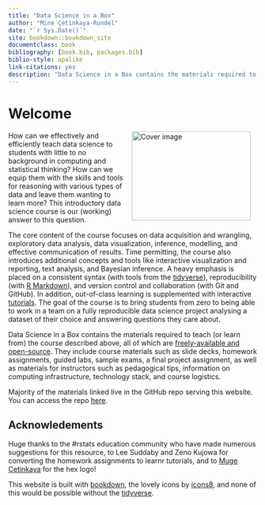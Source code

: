 ```yaml
--- 
title: "Data Science in a Box"
author: "Mine Çetinkaya-Rundel"
date: "`r Sys.Date()`"
site: bookdown::bookdown_site
documentclass: book
bibliography: [book.bib, packages.bib]
biblio-style: apalike
link-citations: yes
description: "Data Science in a Box contains the materials required to teach (or learn from) the course described above, all of which are freely-available and open-source."
---
```


# Welcome {-}

<img src="dsbox.png" width="240" height="180" alt="Cover image" align="right" style="margin: 0 1em 0 1em" />

How can we effectively and efficiently teach data science to students with little to no background in computing and statistical thinking? How can we equip them with the skills and tools for reasoning with various types of data and leave them wanting to learn more? This introductory data science course is our (working) answer to this question.

The core content of the course focuses on data acquisition and wrangling, exploratory data analysis, data visualization, inference, modelling, and effective communication of results. Time permitting, the course also introduces additional concepts and tools like interactive visualization and reporting, text analysis, and Bayesian inference. A heavy emphasis is placed on a consistent syntax (with tools from the [tidyverse](https://www.tidyverse.org/)), reproducibility (with [R Markdown](https://rmarkdown.rstudio.com/)), and version control and collaboration (with Git and GitHub). In addition, out-of-class learning is supplemented with interactive [tutorials](https://rstudio.github.io/learnr/). The goal of the course is to bring students from zero to being able to work in a team on a fully reproducible data science project analysing a dataset of their choice and answering questions they care about.

Data Science in a Box contains the materials required to teach (or learn from) the course described above, all of which are [freely-available and open-source](https://github.com/rstudio-education/datascience-box/blob/master/LICENSE.md). They include course materials such as slide decks, homework assignments, guided labs, sample exams, a final project assignment, as well as materials for instructors such as pedagogical tips, information on computing infrastructure, technology stack, and course logistics. 

Majority of the materials linked live in the GitHub repo serving this website. You can access the repo [here](https://github.com/rstudio-education/datascience-box).

## Acknowledements

Huge thanks to the #rstats education community who have made numerous suggestions for this resource, to Lee Suddaby and Zeno Kujowa for converting the homework assignments to learnr tutorials, and to [Muge Cetinkaya](http://muge.fr/) for the hex logo!

This website is built with [bookdown](https://bookdown.org/), the lovely icons by [icons8](http://icons8.com/), and none of this would be possible without the [tidyverse](https://tidyverse.org/).
